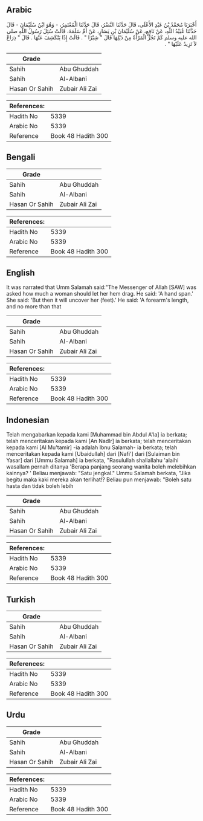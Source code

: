 ## Arabic


<div dir="rtl" lang="ar" style={{fontSize:'larger',backgroundColor:'#f8f9fa',padding:20}}>
أَخْبَرَنَا مُحَمَّدُ بْنُ عَبْدِ الأَعْلَى، قَالَ حَدَّثَنَا النَّضْرُ، قَالَ حَدَّثَنَا الْمُعْتَمِرُ، - وَهُوَ ابْنُ سُلَيْمَانَ - قَالَ حَدَّثَنَا عُبَيْدُ اللَّهِ، عَنْ نَافِعٍ، عَنْ سُلَيْمَانَ بْنِ يَسَارٍ، عَنْ أُمِّ سَلَمَةَ، قَالَتْ سُئِلَ رَسُولُ اللَّهِ صلى الله عليه وسلم كَمْ تَجُرُّ الْمَرْأَةُ مِنْ ذَيْلِهَا قَالَ ‏"‏ شِبْرًا ‏"‏ ‏.‏ قَالَتْ إِذًا يَنْكَشِفَ عَنْهَا ‏.‏ قَالَ ‏"‏ ذِرَاعٌ لاَ تَزِيدُ عَلَيْهَا ‏"‏ ‏.‏
</div>
<div style={{backgroundColor:'#f8f9fa',padding:20, marginBottom: 10}}><table> <thead> <tr> <th>Grade</th> <th></th> </tr> </thead> <tbody> <tr><td>Sahih</td><td>Abu Ghuddah</td></tr><tr><td>Sahih</td><td>Al-Albani</td></tr><tr><td>Hasan Or Sahih</td><td>Zubair Ali Zai</td></tr></tbody></table><table> <thead> <tr> <th>References:</th> <th></th> </tr> </thead> <tbody><tr><td>Hadith No</td><td>5339</td></tr><tr><td>Arabic No</td><td>5339</td></tr><tr><td>Reference</td><td>Book 48 Hadith 300</td></tr></tbody></table></div>

## Bengali


<div dir="ltr" lang="bn" style={{fontSize:'larger',backgroundColor:'#f8f9fa',padding:20}}>

</div>
<div style={{backgroundColor:'#f8f9fa',padding:20, marginBottom: 10}}><table> <thead> <tr> <th>Grade</th> <th></th> </tr> </thead> <tbody> <tr><td>Sahih</td><td>Abu Ghuddah</td></tr><tr><td>Sahih</td><td>Al-Albani</td></tr><tr><td>Hasan Or Sahih</td><td>Zubair Ali Zai</td></tr></tbody></table><table> <thead> <tr> <th>References:</th> <th></th> </tr> </thead> <tbody><tr><td>Hadith No</td><td>5339</td></tr><tr><td>Arabic No</td><td>5339</td></tr><tr><td>Reference</td><td>Book 48 Hadith 300</td></tr></tbody></table></div>

## English


<div dir="ltr" lang="en" style={{fontSize:'larger',backgroundColor:'#f8f9fa',padding:20}}>
It was narrated that Umm Salamah said:"The Messenger of Allah [SAW] was asked how much a woman should let her hem drag. He said: 'A hand span.' She said: 'But then it will uncover her (feet).' He said: 'A forearm's length, and no more than that
</div>
<div style={{backgroundColor:'#f8f9fa',padding:20, marginBottom: 10}}><table> <thead> <tr> <th>Grade</th> <th></th> </tr> </thead> <tbody> <tr><td>Sahih</td><td>Abu Ghuddah</td></tr><tr><td>Sahih</td><td>Al-Albani</td></tr><tr><td>Hasan Or Sahih</td><td>Zubair Ali Zai</td></tr></tbody></table><table> <thead> <tr> <th>References:</th> <th></th> </tr> </thead> <tbody><tr><td>Hadith No</td><td>5339</td></tr><tr><td>Arabic No</td><td>5339</td></tr><tr><td>Reference</td><td>Book 48 Hadith 300</td></tr></tbody></table></div>

## Indonesian


<div dir="ltr" lang="id" style={{fontSize:'larger',backgroundColor:'#f8f9fa',padding:20}}>
Telah mengabarkan kepada kami [Muhammad bin Abdul A'la] ia berkata; telah menceritakan kepada kami [An Nadlr] ia berkata; telah menceritakan kepada kami [Al Mu'tamir] -ia adalah Ibnu Salamah- ia berkata; telah menceritakan kepada kami [Ubaidullah] dari [Nafi'] dari [Sulaiman bin Yasar] dari [Ummu Salamah] ia berkata, "Rasulullah shallallahu 'alaihi wasallam pernah ditanya 'Berapa panjang seorang wanita boleh melebihkan kainnya? ' Beliau menjawab: "Satu jengkal." Ummu Salamah berkata, "Jika begitu maka kaki mereka akan terlihat!? Beliau pun menjawab: "Boleh satu hasta dan tidak boleh lebih
</div>
<div style={{backgroundColor:'#f8f9fa',padding:20, marginBottom: 10}}><table> <thead> <tr> <th>Grade</th> <th></th> </tr> </thead> <tbody> <tr><td>Sahih</td><td>Abu Ghuddah</td></tr><tr><td>Sahih</td><td>Al-Albani</td></tr><tr><td>Hasan Or Sahih</td><td>Zubair Ali Zai</td></tr></tbody></table><table> <thead> <tr> <th>References:</th> <th></th> </tr> </thead> <tbody><tr><td>Hadith No</td><td>5339</td></tr><tr><td>Arabic No</td><td>5339</td></tr><tr><td>Reference</td><td>Book 48 Hadith 300</td></tr></tbody></table></div>

## Turkish


<div dir="ltr" lang="tr" style={{fontSize:'larger',backgroundColor:'#f8f9fa',padding:20}}>

</div>
<div style={{backgroundColor:'#f8f9fa',padding:20, marginBottom: 10}}><table> <thead> <tr> <th>Grade</th> <th></th> </tr> </thead> <tbody> <tr><td>Sahih</td><td>Abu Ghuddah</td></tr><tr><td>Sahih</td><td>Al-Albani</td></tr><tr><td>Hasan Or Sahih</td><td>Zubair Ali Zai</td></tr></tbody></table><table> <thead> <tr> <th>References:</th> <th></th> </tr> </thead> <tbody><tr><td>Hadith No</td><td>5339</td></tr><tr><td>Arabic No</td><td>5339</td></tr><tr><td>Reference</td><td>Book 48 Hadith 300</td></tr></tbody></table></div>

## Urdu


<div dir="rtl" lang="ur" style={{fontSize:'larger',backgroundColor:'#f8f9fa',padding:20}}>

</div>
<div style={{backgroundColor:'#f8f9fa',padding:20, marginBottom: 10}}><table> <thead> <tr> <th>Grade</th> <th></th> </tr> </thead> <tbody> <tr><td>Sahih</td><td>Abu Ghuddah</td></tr><tr><td>Sahih</td><td>Al-Albani</td></tr><tr><td>Hasan Or Sahih</td><td>Zubair Ali Zai</td></tr></tbody></table><table> <thead> <tr> <th>References:</th> <th></th> </tr> </thead> <tbody><tr><td>Hadith No</td><td>5339</td></tr><tr><td>Arabic No</td><td>5339</td></tr><tr><td>Reference</td><td>Book 48 Hadith 300</td></tr></tbody></table></div>